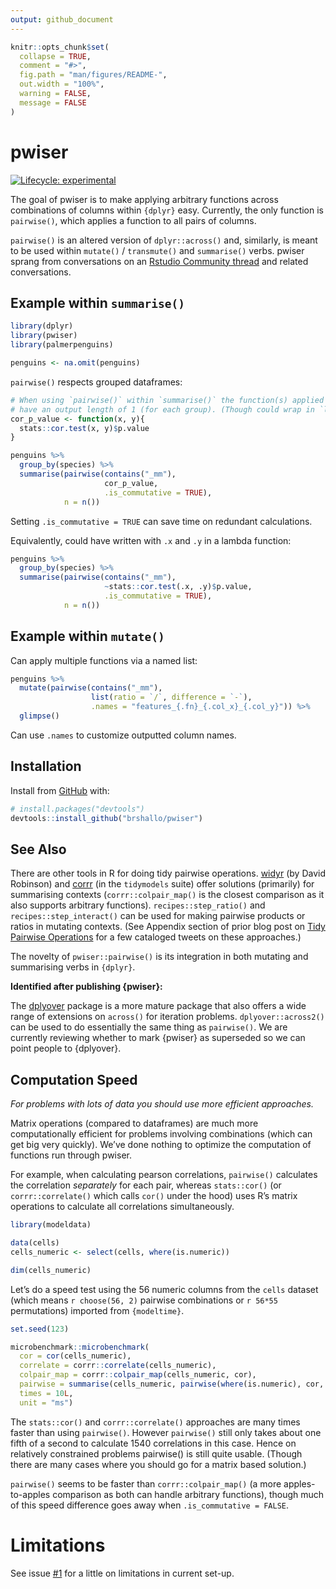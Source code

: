 ```yaml
---
output: github_document
---
```


<!-- README.md is generated from README.Rmd. Please edit that file -->

```r
knitr::opts_chunk$set(
  collapse = TRUE,
  comment = "#>",
  fig.path = "man/figures/README-",
  out.width = "100%",
  warning = FALSE,
  message = FALSE
)
```

# pwiser

<!-- badges: start -->
[![Lifecycle: experimental](https://img.shields.io/badge/lifecycle-experimental-orange.svg)](https://lifecycle.r-lib.org/articles/stages.html#experimental)
<!-- badges: end -->

The goal of pwiser is to make applying arbitrary functions across combinations of columns within `{dplyr}` easy. Currently, the only function is `pairwise()`, which applies a function to all pairs of columns.

`pairwise()` is an altered version of `dplyr::across()` and, similarly, is meant to be used within `mutate()` / `transmute()` and `summarise()` verbs. pwiser sprang from conversations on an [Rstudio Community thread](https://community.rstudio.com/t/pairwise-function-for-use-within-dplyr-mutate-and-dplyr-summarise/94684) and related conversations.

## Example within `summarise()`

```r
library(dplyr)
library(pwiser)
library(palmerpenguins)

penguins <- na.omit(penguins)
```

`pairwise()` respects grouped dataframes:
```r
# When using `pairwise()` within `summarise()` the function(s) applied should
# have an output length of 1 (for each group). (Though could wrap in `list()` to make a list column output.)
cor_p_value <- function(x, y){
  stats::cor.test(x, y)$p.value
}

penguins %>% 
  group_by(species) %>% 
  summarise(pairwise(contains("_mm"), 
                     cor_p_value, 
                     .is_commutative = TRUE),
            n = n())
```

Setting `.is_commutative = TRUE` can save time on redundant calculations. 

Equivalently, could have written with `.x` and `.y` in a lambda function:
```r
penguins %>% 
  group_by(species) %>% 
  summarise(pairwise(contains("_mm"), 
                     ~stats::cor.test(.x, .y)$p.value, 
                     .is_commutative = TRUE),
            n = n())
```


<!-- You'll still need to render `README.Rmd` regularly, to keep `README.md` up-to-date. `devtools::build_readme()` is handy for this. You could also use GitHub Actions to re-render `README.Rmd` every time you push. An example workflow can be found here: <https://github.com/r-lib/actions/tree/master/examples>. -->

## Example within `mutate()`

Can apply multiple functions via a named list:
```r
penguins %>% 
  mutate(pairwise(contains("_mm"), 
                  list(ratio = `/`, difference = `-`),
                  .names = "features_{.fn}_{.col_x}_{.col_y}")) %>% 
  glimpse()
```

Can use `.names` to customize outputted column names.

## Installation

Install from [GitHub](https://github.com/) with:

``` r
# install.packages("devtools")
devtools::install_github("brshallo/pwiser")
```

## See Also

There are other tools in R for doing tidy pairwise operations. [widyr](https://github.com/dgrtwo/widyr) (by David Robinson) and [corrr](https://github.com/tidymodels/corrr) (in the `tidymodels` suite) offer solutions (primarily) for summarising contexts (`corrr::colpair_map()` is the closest comparison as it also supports arbitrary functions). `recipes::step_ratio()` and `recipes::step_interact()` can be used for making pairwise products or ratios in mutating contexts. (See Appendix section of prior blog post on [Tidy Pairwise Operations](https://www.bryanshalloway.com/2020/06/03/tidy-2-way-column-combinations/#tweets) for a few cataloged tweets on these approaches.)

The novelty of `pwiser::pairwise()` is its integration in both mutating and summarising verbs in `{dplyr}`.

**Identified after publishing {pwiser}:**

The [dplyover](https://github.com/TimTeaFan/dplyover) package is a more mature package that also offers a wide range of extensions on `across()` for iteration problems. `dplyover::across2()` can be used to do essentially the same thing as `pairwise()`. We are currently reviewing whether to mark {pwiser} as superseded so we can point people to {dplyover}.

## Computation Speed

*For problems with lots of data you should use more efficient approaches.*

Matrix operations (compared to dataframes) are much more computationally efficient for problems involving combinations (which can get big very quickly). We've done nothing to optimize the computation of functions run through pwiser. 

For example, when calculating pearson correlations, `pairwise()` calculates the correlation *separately* for each pair, whereas `stats::cor()` (or `corrr::correlate()` which calls `cor()` under the hood) uses R's matrix operations to calculate all correlations simultaneously.

```r
library(modeldata)

data(cells)
cells_numeric <- select(cells, where(is.numeric))

dim(cells_numeric)
```

Let's do a speed test using the 56 numeric columns from the `cells` dataset (which means `r choose(56, 2)` pairwise combinations or `r 56*55` permutations) imported from `{modeltime}`.

```r
set.seed(123)

microbenchmark::microbenchmark(
  cor = cor(cells_numeric),
  correlate = corrr::correlate(cells_numeric),
  colpair_map = corrr::colpair_map(cells_numeric, cor),
  pairwise = summarise(cells_numeric, pairwise(where(is.numeric), cor, .is_commutative = TRUE)),
  times = 10L,
  unit = "ms")
```

The `stats::cor()` and `corrr::correlate()` approaches are many times faster than using `pairwise()`. However `pairwise()` still only takes about one fifth of a second to calculate 1540 correlations in this case. Hence on relatively constrained problems pairwise() is still quite usable. (Though there are many cases where you should go for a matrix based solution.)

`pairwise()` seems to be faster than `corrr::colpair_map()` (a more apples-to-apples comparison as both can handle arbitrary functions), though much of this speed difference goes away when `.is_commutative = FALSE`.

# Limitations

See issue [#1](https://github.com/brshallo/pwiser/issues/1) for a little on limitations in current set-up.
